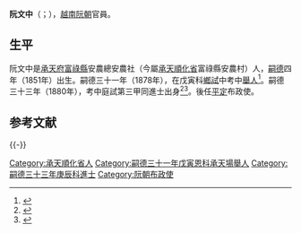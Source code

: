 {{Otheruses|other=名为阮文中的其他人物|阮文中}}

'''阮文中'''（{{vie|v=Nguyễn Văn Trung|hn=阮文中}}；{{bd|1851年||？||catIdx=N阮}}），[[越南|越南]][[阮朝|阮朝]]官員。

==生平==
阮文中是[[承天府_(越南)|承天府]][[富祿縣|富祿縣]]安農總安農社（今屬[[承天順化省|承天順化省]]富祿縣安農村）人，[[嗣德|嗣德]]四年（1851年）出生。嗣德三十一年（1878年），在戊寅科[[鄉試|鄉試]]中考中[[舉人|舉人]]<ref>{{Cite web |url=http://lib.nomfoundation.org/collection/1/volume/1071/page/24 |title=《國朝鄉科錄》卷四 |accessdate=2017-05-28 |archive-date=2018-05-18 |archive-url=https://web.archive.org/web/20180518054337/http://lib.nomfoundation.org/collection/1/volume/1071/page/24 |dead-url=no }}</ref>。嗣德三十三年（1880年），考中庭試第三甲同進士出身<ref>{{Cite web |url=http://hannom.nlv.gov.vn/hannom/cgi-bin/hannom?a=d&d=BNTwEHieahcNp1894.1.73 |title=《國朝科榜錄》 |accessdate=2016-07-29 |archive-date=2018-04-06 |archive-url=https://web.archive.org/web/20180406163741/http://hannom.nlv.gov.vn/hannom/cgi-bin/hannom?a=d&d=BNTwEHieahcNp1894.1.73 |dead-url=no }}</ref><ref>{{Cite web |url=http://www.hannom.org.vn/detail.asp?param=1211&Catid=562 |title=嗣德三十三年進士題名碑 |accessdate=2018-05-17 |archive-date=2015-09-24 |archive-url=https://web.archive.org/web/20150924025004/http://www.hannom.org.vn/detail.asp?param=1211&Catid=562 |dead-url=no }}</ref>。後任[[平定省|平定]]布政使。

== 参考文献 ==
{{Reflist}}

{{-}}
{{嗣德三十三年庚辰科庭试正副榜}}

{{Authority control}}

{{DEFAULTSORT:}}
[[Category:承天順化省人|Category:承天順化省人]]
[[Category:嗣德三十一年戊寅恩科承天場舉人|Category:嗣德三十一年戊寅恩科承天場舉人]]
[[Category:嗣德三十三年庚辰科進士|Category:嗣德三十三年庚辰科進士]]
[[Category:阮朝布政使|Category:阮朝布政使]]